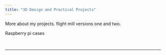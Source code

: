 ```yaml
---
title: "3D Design and Practical Projects"
---
```


More about my projects.
flight mill versions one and two.

Raspberry pi cases

\

------